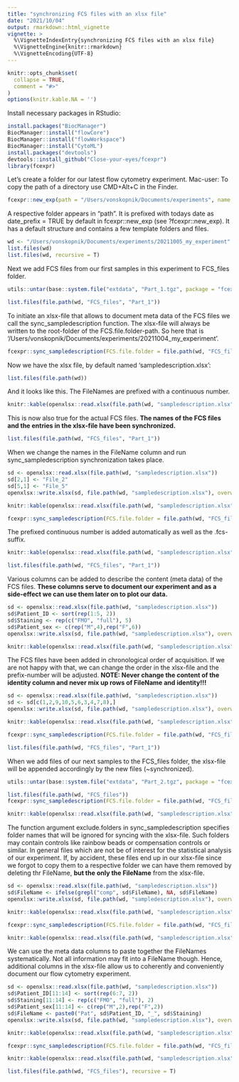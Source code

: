 ```yaml
---
title: "synchronizing FCS files with an xlsx file"
date: "2021/10/04"
output: rmarkdown::html_vignette
vignette: >
  %\VignetteIndexEntry{synchronizing FCS files with an xlsx file}
  %\VignetteEngine{knitr::rmarkdown}
  %\VignetteEncoding{UTF-8}
---
```


```r
knitr::opts_chunk$set(
  collapse = TRUE,
  comment = "#>"
)
options(knitr.kable.NA = '')
```

Install necessary packages in RStudio:
```r
install.packages("BiocManager")
BiocManager::install("flowCore")
BiocManager::install("flowWorkspace")
BiocManager::install("CytoML")
install.packages("devtools")
devtools::install_github("Close-your-eyes/fcexpr")
library(fcexpr)
```

Let's create a folder for our latest flow cytometry experiment. Mac-user: To copy the path of a directory use CMD+Alt+C in the Finder.
```r
fcexpr::new_exp(path = "/Users/vonskopnik/Documents/experiments", name = "my_experiment")
```

A respective folder appears in "path". It is prefixed with todays date as date_prefix = TRUE by default in fcexpr::new_exp (see ?fcexpr::new_exp). It has a default structure and contains a few template folders and files.
```r
wd <- "/Users/vonskopnik/Documents/experiments/20211005_my_experiment"
list.files(wd)
list.files(wd, recursive = T)
```

Next we add FCS files from our first samples in this experiment to FCS_files folder.
```r
utils::untar(base::system.file("extdata", "Part_1.tgz", package = "fcexpr"), exdir = file.path(wd, "FCS_files"))
```
```r
list.files(file.path(wd, "FCS_files", "Part_1"))
```

To initiate an xlsx-file that allows to document meta data of the FCS files we call the sync_sampledescription function. The xlsx-file will always be written to the root-folder of the FCS.file.folder-path. So here that is '/Users/vonskopnik/Documents/experiments/20211004_my_experiment'.
```r
fcexpr::sync_sampledescription(FCS.file.folder = file.path(wd, "FCS_files"), init.columns = c())
```

Now we have the xlsx file, by default named 'sampledescription.xlsx':
```r
list.files(file.path(wd))
```

And it looks like this. The FileNames are prefixed with a continuous number.
```r
knitr::kable(openxlsx::read.xlsx(file.path(wd, "sampledescription.xlsx")))
```

This is now also true for the actual FCS files. **The names of the FCS files and the entries in the xlsx-file have been synchronized.**
```r
list.files(file.path(wd, "FCS_files", "Part_1"))
```

When we change the names in the FileName column and run sync_sampledescription synchronization takes place.
```r
sd <- openxlsx::read.xlsx(file.path(wd, "sampledescription.xlsx"))
sd[2,1] <- "File_2"
sd[5,1] <- "File_5"
openxlsx::write.xlsx(sd, file.path(wd, "sampledescription.xlsx"), overwrite = T)
```
```r
knitr::kable(openxlsx::read.xlsx(file.path(wd, "sampledescription.xlsx")))
```
```r
fcexpr::sync_sampledescription(FCS.file.folder = file.path(wd, "FCS_files"), write.log = F)
```

The prefixed continuous number is added automatically as well as the .fcs-suffix.
```r
knitr::kable(openxlsx::read.xlsx(file.path(wd, "sampledescription.xlsx")))
```
```r
list.files(file.path(wd, "FCS_files", "Part_1"))
```

Various columns can be added to describe the content (meta data) of the FCS files. **These columns serve to document our experiment and as a side-effect we can use them later on to plot our data.**
```r
sd <- openxlsx::read.xlsx(file.path(wd, "sampledescription.xlsx"))
sd$Patient_ID <- sort(rep(1:5, 2))
sd$Staining <- rep(c("FMO", "full"), 5)
sd$Patient_sex <- c(rep("M",4),rep("F",6))
openxlsx::write.xlsx(sd, file.path(wd, "sampledescription.xlsx"), overwrite = T)
```
```r
knitr::kable(openxlsx::read.xlsx(file.path(wd, "sampledescription.xlsx")))
```

The FCS files have been added in chronological order of acquisition. If we are not happy with that, we can change the order in the xlsx-file and the prefix-number will be adjusted. **NOTE: Never change the content of the identity column and never mix up rows of FileName and identity!!!**

```r
sd <- openxlsx::read.xlsx(file.path(wd, "sampledescription.xlsx"))
sd <- sd[c(1,2,9,10,5,6,3,4,7,8),]
openxlsx::write.xlsx(sd, file.path(wd, "sampledescription.xlsx"), overwrite = T)
```
```r
knitr::kable(openxlsx::read.xlsx(file.path(wd, "sampledescription.xlsx")))
```
```r
fcexpr::sync_sampledescription(FCS.file.folder = file.path(wd, "FCS_files"), write.log = F)
```
```r
list.files(file.path(wd, "FCS_files", "Part_1"))
```

When we add files of our next samples to the FCS_files folder, the xlsx-file will be appended accordingly by the new files (~synchronized).
```r
utils::untar(base::system.file("extdata", "Part_2.tgz", package = "fcexpr"), exdir = file.path(wd, "FCS_files"))
```
```r
list.files(file.path(wd, "FCS_files"))
fcexpr::sync_sampledescription(FCS.file.folder = file.path(wd, "FCS_files"), write.log = F)
```
```r
knitr::kable(openxlsx::read.xlsx(file.path(wd, "sampledescription.xlsx")))
```

The function argument exclude.folders in sync_sampledescription specifies folder names that will be ignored for syncing with the xlsx-file. Such folders may contain controls like rainbow beads or compensation controls or similar. In general files which are not be of interest for the statistical analysis of our experiment. If, by accident, these files end up in our xlsx-file since we forgot to copy them to a respective folder we can have them removed by deleting thr FileName, **but the only the FileName** from the xlsx-file.

```r
sd <- openxlsx::read.xlsx(file.path(wd, "sampledescription.xlsx"))
sd$FileName <- ifelse(grepl("comp", sd$FileName), NA, sd$FileName)
openxlsx::write.xlsx(sd, file.path(wd, "sampledescription.xlsx"), overwrite = T)
```

```r
knitr::kable(openxlsx::read.xlsx(file.path(wd, "sampledescription.xlsx")))
```
```r
fcexpr::sync_sampledescription(FCS.file.folder = file.path(wd, "FCS_files"), write.log = F)
```
```r
knitr::kable(openxlsx::read.xlsx(file.path(wd, "sampledescription.xlsx")))
```

We can use the meta data columns to paste together the FileNames systematically. Not all information may fit into a FileName though. Hence, additional columns in the xlsx-file allow us to coherently and conveniently document our flow cytometry experiment.
```r
sd <- openxlsx::read.xlsx(file.path(wd, "sampledescription.xlsx"))
sd$Patient_ID[11:14] <- sort(rep(6:7, 2))
sd$Staining[11:14] <- rep(c("FMO", "full"), 2)
sd$Patient_sex[11:14] <- c(rep("M",2),rep("F",2))
sd$FileName <- paste0("Pat", sd$Patient_ID, "_", sd$Staining)
openxlsx::write.xlsx(sd, file.path(wd, "sampledescription.xlsx"), overwrite = T)
```
```r
knitr::kable(openxlsx::read.xlsx(file.path(wd, "sampledescription.xlsx")))
```
```r
fcexpr::sync_sampledescription(FCS.file.folder = file.path(wd, "FCS_files"), write.log = F)
```
```r
knitr::kable(openxlsx::read.xlsx(file.path(wd, "sampledescription.xlsx")))
```
```r
list.files(file.path(wd, "FCS_files"), recursive = T)
```
